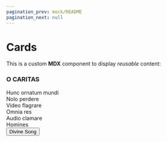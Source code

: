 ```yaml
---
pagination_prev: mock/README
pagination_next: null
---
```


# Cards

This is a custom **MDX** component to display _reusable_ content:

<Card shadow='tl'>
	<CardHeader>
		<h3>O CARITAS</h3>
	</CardHeader>
	<CardBody>
		Hunc ornatum mundi<br/>
		Nolo perdere<br/>
		Video flagrare<br/>
		Omnia res<br/>
		Audio clamare<br/>
		Homines<br/>
	</CardBody>
	<CardFooter>
		<button className='button button--secondary button--block'>Divine Song</button>
	</CardFooter>
</Card>
